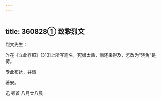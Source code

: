 ```yaml
---
---
---
```

title: 360828① 致黎烈文
---




烈文先生：

昨在《立此存照》[313]上所写笔名，究嫌太熟，倘还来得及，乞改为“晓角”是荷。

专此布达，并请

著安。

迅 顿首 八月廿八晨